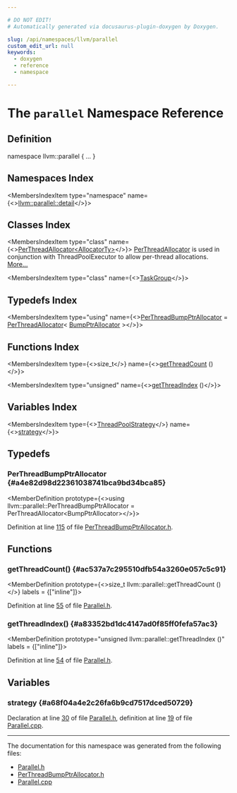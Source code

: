 ```yaml
---

# DO NOT EDIT!
# Automatically generated via docusaurus-plugin-doxygen by Doxygen.

slug: /api/namespaces/llvm/parallel
custom_edit_url: null
keywords:
  - doxygen
  - reference
  - namespace

---
```





# The `parallel` Namespace Reference

<DoxygenPage pluginConfig={pluginConfig}>



## Definition

<CodeBlock>namespace llvm::parallel &#123; ... &#125;</CodeBlock>

## Namespaces Index

<MembersIndex>

<MembersIndexItem
  type="namespace"
  name={<><a href="/docs/api/namespaces/llvm/parallel/detail">llvm::parallel::detail</a></>}>
</MembersIndexItem>

</MembersIndex>

## Classes Index

<MembersIndex>

<MembersIndexItem
  type="class"
  name={<><a href="/docs/api/classes/llvm/parallel/perthreadallocator">PerThreadAllocator&lt;AllocatorTy&gt;</a></>}>
<a href="/docs/api/classes/llvm/parallel/perthreadallocator">PerThreadAllocator</a> is used in conjunction with ThreadPoolExecutor to allow per-thread allocations. <a href="/docs/api/classes/llvm/parallel/perthreadallocator/#details">More...</a>
</MembersIndexItem>

<MembersIndexItem
  type="class"
  name={<><a href="/docs/api/classes/llvm/parallel/taskgroup">TaskGroup</a></>}>
</MembersIndexItem>

</MembersIndex>

## Typedefs Index

<MembersIndex>

<MembersIndexItem
  type="using"
  name={<><a href="#a4e82d98d22361038741bca9bd34bca85">PerThreadBumpPtrAllocator</a> = <a href="/docs/api/classes/llvm/parallel/perthreadallocator">PerThreadAllocator</a>&lt; <a href="/docs/api/namespaces/llvm/#a8e612822d4ba7bb36c9c79582a567108">BumpPtrAllocator</a> &gt;</>}>
</MembersIndexItem>

</MembersIndex>

## Functions Index

<MembersIndex>

<MembersIndexItem
  type={<>size&#95;t</>}
  name={<><a href="#ac537a7c295510dfb54a3260e057c5c91">getThreadCount</a> ()</>}>
</MembersIndexItem>

<MembersIndexItem
  type="unsigned"
  name={<><a href="#a83352bd1dc4147ad0f85ff0fefa57ac3">getThreadIndex</a> ()</>}>
</MembersIndexItem>

</MembersIndex>

## Variables Index

<MembersIndex>

<MembersIndexItem
  type={<><a href="/docs/api/classes/llvm/threadpoolstrategy">ThreadPoolStrategy</a></>}
  name={<><a href="#a68f04a4e2c26fa6b9cd7517dced50729">strategy</a></>}>
</MembersIndexItem>

</MembersIndex>


<SectionDefinition>

## Typedefs

### PerThreadBumpPtrAllocator {#a4e82d98d22361038741bca9bd34bca85}

<MemberDefinition
  prototype={<>using llvm::parallel::PerThreadBumpPtrAllocator =  PerThreadAllocator&lt;BumpPtrAllocator&gt;</>}>

Definition at line <a href="/docs/api/files/include/include/llvm/include/llvm/support/perthreadbumpptrallocator-h/#l00115">115</a> of file <a href="/docs/api/files/include/include/llvm/include/llvm/support/perthreadbumpptrallocator-h">PerThreadBumpPtrAllocator.h</a>.
</MemberDefinition>

</SectionDefinition>

<SectionDefinition>

## Functions

### getThreadCount() {#ac537a7c295510dfb54a3260e057c5c91}

<MemberDefinition
  prototype={<>size&#95;t llvm::parallel::getThreadCount ()</>}
  labels = {["inline"]}>

Definition at line <a href="/docs/api/files/include/include/llvm/include/llvm/support/parallel-h/#l00055">55</a> of file <a href="/docs/api/files/include/include/llvm/include/llvm/support/parallel-h">Parallel.h</a>.
</MemberDefinition>

### getThreadIndex() {#a83352bd1dc4147ad0f85ff0fefa57ac3}

<MemberDefinition
  prototype="unsigned llvm::parallel::getThreadIndex ()"
  labels = {["inline"]}>

Definition at line <a href="/docs/api/files/include/include/llvm/include/llvm/support/parallel-h/#l00054">54</a> of file <a href="/docs/api/files/include/include/llvm/include/llvm/support/parallel-h">Parallel.h</a>.
</MemberDefinition>

</SectionDefinition>

<SectionDefinition>

## Variables

### strategy {#a68f04a4e2c26fa6b9cd7517dced50729}

<MemberDefinition
  prototype="llvm::ThreadPoolStrategy llvm::parallel::strategy">

Declaration at line <a href="/docs/api/files/include/include/llvm/include/llvm/support/parallel-h/#l00030">30</a> of file <a href="/docs/api/files/include/include/llvm/include/llvm/support/parallel-h">Parallel.h</a>, definition at line <a href="/docs/api/files/lib/lib/support/parallel-cpp/#l00019">19</a> of file <a href="/docs/api/files/lib/lib/support/parallel-cpp">Parallel.cpp</a>.
</MemberDefinition>

</SectionDefinition>

<hr/>

The documentation for this namespace was generated from the following files:

<ul>
<li><a href="/docs/api/files/include/include/llvm/include/llvm/support/parallel-h">Parallel.h</a></li>
<li><a href="/docs/api/files/include/include/llvm/include/llvm/support/perthreadbumpptrallocator-h">PerThreadBumpPtrAllocator.h</a></li>
<li><a href="/docs/api/files/lib/lib/support/parallel-cpp">Parallel.cpp</a></li>
</ul>

</DoxygenPage>
